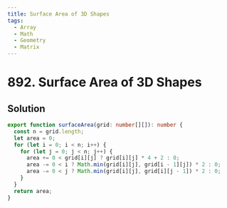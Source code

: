 ```yaml
---
title: Surface Area of 3D Shapes
tags:
  - Array
  - Math
  - Geometry
  - Matrix
---
```


# 892. Surface Area of 3D Shapes

<Badges>
  <LevelBadge level="easy" />
  <TopicBadge name="Array" slug="array" />
  <TopicBadge name="Math" slug="math" />
  <TopicBadge name="Geometry" slug="geometry" />
  <TopicBadge name="Matrix" slug="matrix" />
</Badges>

## Solution

```typescript filename="solution.ts" copy
export function surfaceArea(grid: number[][]): number {
  const n = grid.length;
  let area = 0;
  for (let i = 0; i < n; i++) {
    for (let j = 0; j < n; j++) {
      area += 0 < grid[i][j] ? grid[i][j] * 4 + 2 : 0;
      area -= 0 < i ? Math.min(grid[i][j], grid[i - 1][j]) * 2 : 0;
      area -= 0 < j ? Math.min(grid[i][j], grid[i][j - 1]) * 2 : 0;
    }
  }
  return area;
}
```

<ProblemLink
  codingSite="leetcode"
  href="https://leetcode.com/problems/surface-area-of-3d-shapes"
  title="Surface Area of 3D Shapes"
/>
